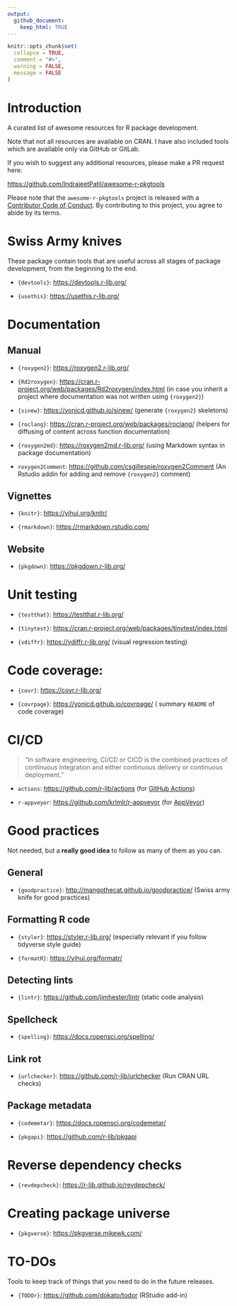 ```yaml
---
output: 
  github_document:
    keep_html: TRUE
---
```


```r
knitr::opts_chunk$set(
  collapse = TRUE,
  comment = "#>",
  warning = FALSE,
  message = FALSE
)
```

# Introduction

A curated list of awesome resources for R package development.

Note that not all resources are available on CRAN. I have also included tools which are available only via GitHub or GitLab.

If you wish to suggest any additional resources, please make a PR request here:

<https://github.com/IndrajeetPatil/awesome-r-pkgtools>

Please note that the `awesome-r-pkgtools` project is released with a [Contributor Code of Conduct](https://contributor-covenant.org/version/2/0/CODE_OF_CONDUCT.html). By contributing to this project, you agree to abide by its terms.

# Swiss Army knives

These package contain tools that are useful across all stages of package development, from the beginning to the end.

- `{devtools}`: <https://devtools.r-lib.org/>

- `{usethis}`: <https://usethis.r-lib.org/>

# Documentation

## Manual

- `{roxygen2}`: <https://roxygen2.r-lib.org/>

- `{Rd2roxygen}`: <https://cran.r-project.org/web/packages/Rd2roxygen/index.html> (in case you inherit a project where documentation was not written using `{roxygen2}`)

- `{sinew}`: <https://yonicd.github.io/sinew/> (generate `{roxygen2}` skeletons)

- `{roclang}`: <https://cran.r-project.org/web/packages/roclang/> (helpers for diffusing of content across function documentation)

- `{roxygen2md}`: <https://roxygen2md.r-lib.org/> (using Markdown syntax in package documentation)

- `roxygen2Comment`: <https://github.com/csgillespie/roxygen2Comment> (An Rstudio addin for adding and remove `{roxygen2}` comment)

## Vignettes

- `{knitr}`: <https://yihui.org/knitr/>

- `{rmarkdown}`: <https://rmarkdown.rstudio.com/>

## Website

- `{pkgdown}`: <https://pkgdown.r-lib.org/>

# Unit testing

- `{testthat}`: <https://testthat.r-lib.org/>

- `{tinytest}`: <https://cran.r-project.org/web/packages/tinytest/index.html>

- `{vdiffr}`: <https://vdiffr.r-lib.org/> (visual regression testing)

# Code coverage:

- `{covr}`: <https://covr.r-lib.org/>

- `{covrpage}`: <https://yonicd.github.io/covrpage/> ( summary `README` of code coverage)

# CI/CD

> "In software engineering, CI/CD or CICD is the combined practices of continuous integration and either continuous delivery or continuous deployment."

- `actions`: <https://github.com/r-lib/actions> (for [GitHub Actions](https://github.com/features/actions))

- `r-appveyor`: <https://github.com/krlmlr/r-appveyor> (for [AppVeyor](https://www.appveyor.com/)) 

# Good practices

Not needed, but a **really good idea** to follow as many of them as you can.

## General

- `{goodpractice}`: <http://mangothecat.github.io/goodpractice/> (Swiss army knife for good practices)

## Formatting R code

- `{styler}`: <https://styler.r-lib.org/> (especially relevant if you follow tidyverse style guide)

- `{formatR}`: <https://yihui.org/formatr/>

## Detecting lints

- `{lintr}`: <https://github.com/jimhester/lintr> (static code analysis)

## Spellcheck

- `{spelling}`: <https://docs.ropensci.org/spelling/>

## Link rot

- `{urlchecker}`: <https://github.com/r-lib/urlchecker> (Run CRAN URL checks)

## Package metadata

- `{codemetar}`: <https://docs.ropensci.org/codemetar/>

- `{pkgapi}`: <https://github.com/r-lib/pkgapi>

# Reverse dependency checks

- `{revdepcheck}`: <https://r-lib.github.io/revdepcheck/>

# Creating package universe 

- `{pkgverse}`: <https://pkgverse.mikewk.com/>

# TO-DOs

Tools to keep track of things that you need to do in the future releases.

- `{TODOr}`: <https://github.com/dokato/todor> (RStudio add-in)


